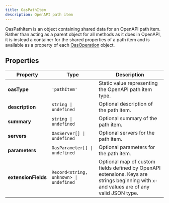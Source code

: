 ```yaml
---
title: OasPathItem
description: OpenAPI path item
---
```


OasPathItem is an object containing shared data for an OpenAPI path item. Rather than acting as a parent object 
for all methods as it does in OpenAPI, it is instead a container for the shared properties of a path item and is
available as a property of each [OasOperation](/open-api/oas-operation) object.

## Properties

| Property | Type | Description |
| -------- | -------- | -------- |
| **oasType** | `'pathItem'` | Static value representing the OpenAPI path item type. |
| **description** | `string \| undefined` | Optional description of the path item. |
| **summary** | `string \| undefined` | Optional summary of the path item. |
| **servers** | `OasServer[] \| undefined` | Optional servers for the path item. |
| **parameters** | `OasParameter[] \| undefined` | Optional parameters for the path item. |
| **extensionFields** | `Record<string, unknown> \| undefined` | Optional map of custom fields defined by OpenAPI extensions. Keys are strings beginning with `x-` and values are of any valid JSON type. |